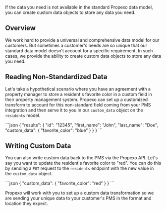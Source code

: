 If the data you need is not available in the standard Propexo data model, you can create custom data objects to store any data you need.

## Overview
We work hard to provide a universal and comprehensive data model for our customers. But sometimes a customer's needs are so unique that our standard data model doesn't account for a specific requirement. In such cases, we provide the ability to create custom data objects to store any data you need.

## Reading Non-Standardized Data
Let's take a hypothetical scenario where you have an agreement with a property manager to store a resident's favorite color in a custom field in their property management system. Propexo can set up a customized transform to account for this non-standard field coming from your PMS integration and then serve it to you in our `custom_data` object on the `residents` model.

<CodeBlock title = "GET /v1/residents/12345">
```json
{
  "results": {
    "id": "12345",
    "first_name": "John",
    "last_name": "Doe",
    "custom_data": {
      "favorite_color": "blue"
    }
  }
}
```
</CodeBlock>

## Writing Custom Data
You can also write custom data back to the PMS via the Propexo API. Let's say you want to update the resident's favorite color to "red". You can do this by sending a `PUT` request to the `residents` endpoint with the new value in the `custom_data` object.

<CodeBlock title = "PUT /v1/residents/12345">
```json
{
  "custom_data": {
    "favorite_color": "red"
  }
}
```
</CodeBlock>

Propexo will work with you to set up a custom data transformation so we are sending your unique data to your customer's PMS in the format and location they expect.